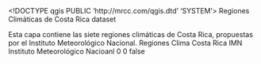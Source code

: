 <!DOCTYPE qgis PUBLIC 'http://mrcc.com/qgis.dtd' 'SYSTEM'>
<qgis version="3.34.7-Prizren">
  <identifier>Regiones Climáticas de Costa Rica</identifier>
  <parentidentifier></parentidentifier>
  <language></language>
  <type>dataset</type>
  <title>Regiones Climáticas de Costa Rica</title>
  <abstract>Esta capa contiene las siete regiones climáticas de Costa Rica, propuestas por el Instituto Meteorológico Nacional.</abstract>
  <keywords vocabulary="Buscar claves">
    <keyword>Regiones</keyword>
    <keyword>Clima</keyword>
    <keyword>Costa Rica</keyword>
    <keyword>IMN</keyword>
  </keywords>
  <links/>
  <dates/>
  <fees></fees>
  <rights>Instituto Meteorológico Nacioanl</rights>
  <encoding></encoding>
  <crs>
    <spatialrefsys nativeFormat="Wkt">
      <wkt></wkt>
      <proj4></proj4>
      <srsid>0</srsid>
      <srid>0</srid>
      <authid></authid>
      <description></description>
      <projectionacronym></projectionacronym>
      <ellipsoidacronym></ellipsoidacronym>
      <geographicflag>false</geographicflag>
    </spatialrefsys>
  </crs>
  <extent/>
</qgis>

